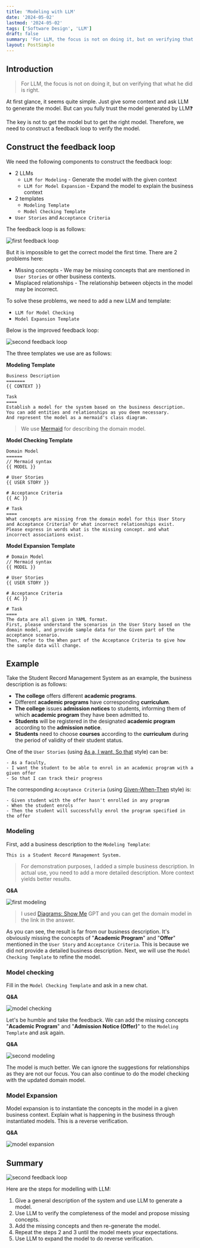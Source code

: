 ```yaml
---
title: 'Modeling with LLM'
date: '2024-05-02'
lastmod: '2024-05-02'
tags: ['Software Design', 'LLM']
draft: false
summary: 'For LLM, the focus is not on doing it, but on verifying that what he did is right.'
layout: PostSimple
---
```


## Introduction

> For LLM, the focus is not on doing it, but on verifying that what he did is right.

<TOCInline toc={props.toc} exclude="Introduction" />

At first glance, it seems quite simple. Just give some context and ask LLM to generate the model. But can you fully trust the model generated by LLM❓

The key is not to get the model but to get the right model. Therefore, we need to construct a feedback loop to verify the model.

## Construct the feedback loop

We need the following components to construct the feedback loop:

- 2 LLMs
  - `LLM for Modeling` - Generate the model with the given context
  - `LLM for Model Expansion` - Expand the model to explain the business context
- 2 templates
  - `Modeling Template`
  - `Model Checking Template`
- `User Stories` and `Acceptance Criteria`

The feedback loop is as follows:

![first feedback loop](/static/images/modeling-with-llm/first-feedback-loop.png)

But it is impossible to get the correct model the first time. There are 2 problems here:

- Missing concepts - We may be missing concepts that are mentioned in `User Stories` or other business contexts.
- Misplaced relationships - The relationship between objects in the model may be incorrect.

To solve these problems, we need to add a new LLM and template:

- `LLM for Model Checking`
- `Model Expansion Template`

Below is the improved feedback loop:

![second feedback loop](/static/images/modeling-with-llm/second-feedback-loop.png)

The three templates we use are as follows:

**Modeling Template**

```plain
Business Description
=======
{{ CONTEXT }}

Task
====
Establish a model for the system based on the business description.
You can add entities and relationships as you deem necessary.
And represent the model as a mermaid's class diagram.
```

> We use [Mermaid](https://mermaid.js.org/) for describing the domain model.

**Model Checking Template**

```plain
Domain Model
======
// Mermaid syntax
{{ MODEL }}

# User Stories
{{ USER STORY }}

# Acceptance Criteria
{{ AC }}

# Task
====
What concepts are missing from the domain model for this User Story and Acceptance Criteria? Or what incorrect relationships exist.
Please express in words what is the missing concept. and what incorrect associations exist.
```

**Model Expansion Template**

```plain
# Domain Model
// Mermaid syntax
{{ MODEL }}

# User Stories
{{ USER STORY }}

# Acceptance Criteria
{{ AC }}

# Task
====
The data are all given in YAML format.
First, please understand the scenarios in the User Story based on the domain model, and provide sample data for the Given part of the acceptance scenario.
Then, refer to the When part of the Acceptance Criteria to give how the sample data will change.
```

## Example

Take the Student Record Management System as an example, the business description is as follows:

- **The college** offers different **academic programs**.
- Different **academic programs** have corresponding **curriculum**.
- **The college** issues **admission notices** to students, informing them of which **academic program** they have been admitted to.
- **Students** will be registered in the designated **academic program** according to the **admission notice**.
- **Students** need to choose **courses** according to the **curriculum** during the period of validity of their student status.

One of the `User Stories` (using [As a, I want, So that](https://www.agilealliance.org/glossary/user-story-template/) style) can be:

```plain
- As a faculty,
- I want the student to be able to enrol in an academic program with a given offer
- So that I can track their progress
```

The corresponding `Acceptance Criteria` (using [Given-When-Then](https://martinfowler.com/bliki/GivenWhenThen.html) style) is:

```plain
- Given student with the offer hasn't enrolled in any program
- When the student enrols
- Then the student will successfully enrol the program specified in the offer
```

### Modeling

First, add a business description to the `Modeling Template`:

```
This is a Student Record Management System.
```

> For demonstration purposes, I added a simple business description. In actual use, you need to add a more detailed description. More context yields better results.

**Q&A**

![first modeling](/static/images/modeling-with-llm/first-modeling.png)

> I used [Diagrams: Show Me](https://chat.openai.com/g/g-5QhhdsfDj-diagrams-show-me) GPT and you can get the domain model in the link in the answer.

As you can see, the result is far from our business description. It's obviously missing the concepts of "**Academic Program**" and "**Offer**" mentioned in the `User Story` and `Acceptance Criteria`. This is because we did not provide a detailed business description. Next, we will use the `Model Checking Template` to refine the model.

### Model checking

Fill in the `Model Checking Template` and ask in a new chat.

**Q&A**

![model checking](/static/images/modeling-with-llm/model-checking.png)

Let's be humble and take the feedback. We can add the missing concepts "**Academic Program**" and "**Admission Notice (Offer)**" to the `Modeling Template` and ask again.

**Q&A**

![second modeling](/static/images/modeling-with-llm/second-modeling.png)

The model is much better. We can ignore the suggestions for relationships as they are not our focus. You can also continue to do the model checking with the updated domain model.

### Model Expansion

Model expansion is to instantiate the concepts in the model in a given business context. Explain what is happening in the business through instantiated models. This is a reverse verification.

**Q&A**

![model expansion](/static/images/modeling-with-llm/model-expansion.png)

## Summary

![second feedback loop](/static/images/modeling-with-llm/second-feedback-loop.png)

Here are the steps for modelling with LLM:

1. Give a general description of the system and use LLM to generate a model.
2. Use LLM to verify the completeness of the model and propose missing concepts.
3. Add the missing concepts and then re-generate the model.
4. Repeat the steps 2 and 3 until the model meets your expectations.
5. Use LLM to expand the model to do reverse verification.
